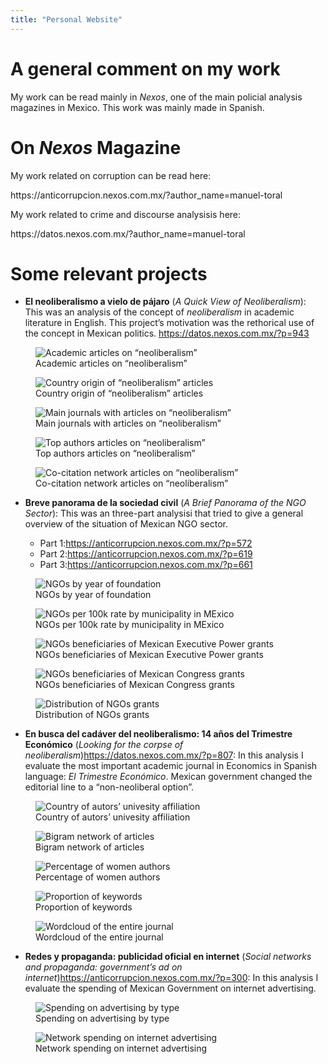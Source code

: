 ```yaml
---
title: "Personal Website"
---
```

# A general comment on my work

My work can be read mainly in *Nexos*, one of the main policial analysis magazines in Mexico. This work was mainly made in Spanish.

# On *Nexos* Magazine

My work related on corruption can be read here:

https://anticorrupcion.nexos.com.mx/?author_name=manuel-toral

My work related to crime and discourse analysisis here:

https://datos.nexos.com.mx/?author_name=manuel-toral


# Some relevant projects

- **El neoliberalismo a vielo de pájaro** (*A Quick View of Neoliberalism*): This was an analysis of the concept of *neoliberalism* in academic literature in English. This project's motivation was the rethorical use of the concept in Mexican politics. [https://datos.nexos.com.mx/?p=943](https://datos.nexos.com.mx/?p=943)

![Academic articles on "neoliberalism"](img/neoliberalismo/01-yr.png)



![Country origin of "neoliberalism" articles](img/neoliberalismo/02-paises.png)

![Main journals with articles on "neoliberalism"](img/neoliberalismo/05-journal.png)


![Top authors articles on "neoliberalism"](img/neoliberalismo/08-topau.png)


![Co-citation network articles on "neoliberalism"](img/neoliberalismo/09-red_autores.png)


- **Breve panorama de la sociedad civil** (*A Brief Panorama of the NGO Sector*): This was an three-part analysisi that tried to give a general overview of the situation of Mexican NGO sector.

    - Part 1:[https://anticorrupcion.nexos.com.mx/?p=572](https://datos.nexos.com.mx/?p=943)
    - Part 2:[https://anticorrupcion.nexos.com.mx/?p=619](https://datos.nexos.com.mx/?p=943)
    - Part 3:[https://anticorrupcion.nexos.com.mx/?p=661](https://datos.nexos.com.mx/?p=943)
    
![NGOs by year of foundation](img/osc/sociedad-7.jpg)

![NGOs per 100k rate by municipality in MExico](img/osc/sociedad-2.jpg)

![NGOs beneficiaries of Mexican Executive Power grants](img/osc/donativos-8.png)

![NGOs beneficiaries of Mexican Congress grants](img/osc/donativos-4.png)

![Distribution of NGOs grants](img/osc/sociedad-fig-3.jpg)


- **En busca del cadáver del neoliberalismo: 14 años del Trimestre Económico** (*Looking for the corpse of neoliberalism*)[https://datos.nexos.com.mx/?p=807](https://datos.nexos.com.mx/?p=807): In this analysis I evaluate the most important academic journal in Economics in Spanish language: *El Trimestre Económico*. Mexican government changed the editorial line to a "non-neoliberal option".


![Country of autors' univesity affiliation](img/trimestre/mapa.png)


![Bigram network of articles](img/trimestre/red.png)


![Percentage of women authors](img/trimestre/sexoyr.png)


![Proportion of keywords](img/trimestre/tree1.png)



![Wordcloud of the entire journal](img/trimestre/w1.png)



- **Redes y propaganda: publicidad oficial en internet** (*Social networks and propaganda: government's ad on internet*)[https://anticorrupcion.nexos.com.mx/?p=300](https://anticorrupcion.nexos.com.mx/?p=300): In this analysis I evaluate the spending of Mexican Government on internet advertising.

![Spending on advertising by type](img/publicidad/figura-1.jpg)

![Network spending on internet advertising](img/publicidad/figura-5.jpg)